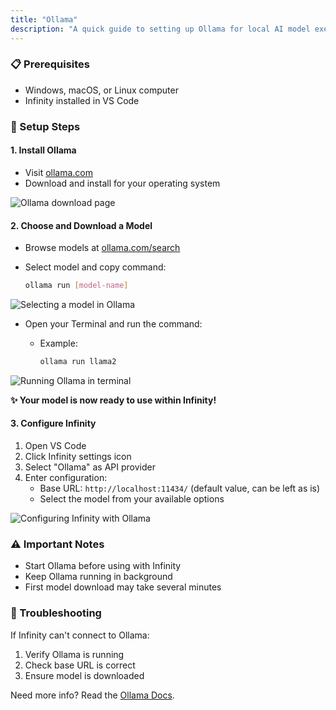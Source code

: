 ```yaml
---
title: "Ollama"
description: "A quick guide to setting up Ollama for local AI model execution with Infinity."
---
```


### 📋 Prerequisites

-   Windows, macOS, or Linux computer
-   Infinity installed in VS Code

### 🚀 Setup Steps

#### 1. Install Ollama

-   Visit [ollama.com](https://ollama.com)
-   Download and install for your operating system

<Frame>
	<img
		src="https://storage.googleapis.com/infinity_public_images/docs/assets/image%20(2)%20(1)%20(1).png"
		alt="Ollama download page"
	/>
</Frame>

#### 2. Choose and Download a Model

-   Browse models at [ollama.com/search](https://ollama.com/search)
-   Select model and copy command:

    ```bash
    ollama run [model-name]
    ```

<Frame>
	<img
		src="https://storage.googleapis.com/infinity_public_images/docs/assets/ollama-model-grab%20(2).gif"
		alt="Selecting a model in Ollama"
	/>
</Frame>

-   Open your Terminal and run the command:

    -   Example:

        ```bash
        ollama run llama2
        ```

<Frame>
	<img
		src="https://storage.googleapis.com/infinity_public_images/docs/assets/starting-ollama-terminal%20(2).gif"
		alt="Running Ollama in terminal"
	/>
</Frame>

**✨ Your model is now ready to use within Infinity!**

#### 3. Configure Infinity

1. Open VS Code
2. Click Infinity settings icon
3. Select "Ollama" as API provider
4. Enter configuration:
    - Base URL: `http://localhost:11434/` (default value, can be left as is)
    - Select the model from your available options

<Frame>
	<img
		src="https://storage.googleapis.com/infinity_public_images/docs/assets/selecting-ollama-model-infinity%20(3).gif"
		alt="Configuring Infinity with Ollama"
	/>
</Frame>

### ⚠️ Important Notes

-   Start Ollama before using with Infinity
-   Keep Ollama running in background
-   First model download may take several minutes

### 🔧 Troubleshooting

If Infinity can't connect to Ollama:

1. Verify Ollama is running
2. Check base URL is correct
3. Ensure model is downloaded

Need more info? Read the [Ollama Docs](https://github.com/ollama/ollama/blob/main/docs/api.md).
